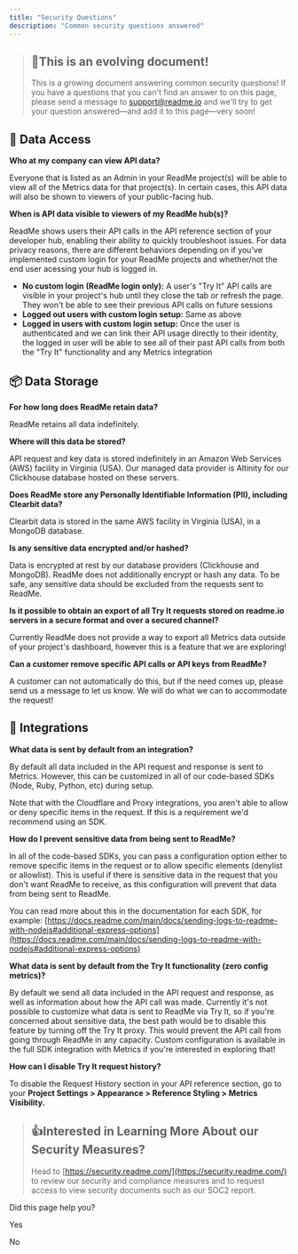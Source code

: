 ```yaml
---
title: "Security Questions"
description: "Common security questions answered"
---
```

> ## 📘This is an evolving document!
> 
> This is a growing document answering common security questions! If you have a questions that you can't find an answer to on this page, please send a message to [support@readme.io](mailto:support@readme.io)
>  and we'll try to get your question answered—and add it to this page—very soon!

## 🔎 Data Access

**Who at my company can view API data?**

Everyone that is listed as an Admin in your ReadMe project(s) will be able to view all of the Metrics data for that project(s). In certain cases, this API data will also be shown to viewers of your public-facing hub.

**When is API data visible to viewers of my ReadMe hub(s)?**

ReadMe shows users their API calls in the API reference section of your developer hub, enabling their ability to quickly troubleshoot issues. For data privacy reasons, there are different behaviors depending on if you've implemented custom login for your ReadMe projects and whether/not the end user acessing your hub is logged in.

*   **No custom login (ReadMe login only):** A user's "Try It" API calls are visible in your project's hub until they close the tab or refresh the page. They won't be able to see their previous API calls on future sessions
*   **Logged out users with custom login setup:** Same as above
*   **Logged in users with custom login setup:** Once the user is authenticated and we can link their API usage directly to their identity, the logged in user will be able to see all of their past API calls from both the "Try It" functionality and any Metrics integration

## 📦 Data Storage

**For how long does ReadMe retain data?**

ReadMe retains all data indefinitely.

**Where will this data be stored?**

API request and key data is stored indefinitely in an Amazon Web Services (AWS) facility in Virginia (USA). Our managed data provider is Altinity for our Clickhouse database hosted on these servers.

**Does ReadMe store any Personally Identifiable Information (PII), including Clearbit data?**

Clearbit data is stored in the same AWS facility in Virginia (USA), in a MongoDB database.

**Is any sensitive data encrypted and/or hashed?**

Data is encrypted at rest by our database providers (Clickhouse and MongoDB). ReadMe does not additionally encrypt or hash any data. To be safe, any sensitive data should be excluded from the requests sent to ReadMe.

**Is it possible to obtain an export of all Try It requests stored on readme.io servers in a secure format and over a secured channel?**

Currently ReadMe does not provide a way to export all Metrics data outside of your project's dashboard, however this is a feature that we are exploring!

**Can a customer remove specific API calls or API keys from ReadMe?**

A customer can not automatically do this, but if the need comes up, please send us a message to let us know. We will do what we can to accommodate the request!

## 🔌 Integrations

**What data is sent by default from an integration?**

By default all data included in the API request and response is sent to Metrics. However, this can be customized in all of our code-based SDKs (Node, Ruby, Python, etc) during setup.

Note that with the Cloudflare and Proxy integrations, you aren't able to allow or deny specific items in the request. If this is a requirement we'd recommend using an SDK.

**How do I prevent sensitive data from being sent to ReadMe?**

In all of the code-based SDKs, you can pass a configuration option either to remove specific items in the request or to allow specific elements (denylist or allowlist). This is useful if there is sensitive data in the request that you don't want ReadMe to receive, as this configuration will prevent that data from being sent to ReadMe.

You can read more about this in the documentation for each SDK, for example: [https://docs.readme.com/main/docs/sending-logs-to-readme-with-nodejs#additional-express-options](https://docs.readme.com/main/docs/sending-logs-to-readme-with-nodejs#additional-express-options)

**What data is sent by default from the Try It functionality (zero config metrics)?**

By default we send all data included in the API request and response, as well as information about how the API call was made. Currently it's not possible to customize what data is sent to ReadMe via Try It, so if you're concerned about sensitive data, the best path would be to disable this feature by turning off the Try It proxy. This would prevent the API call from going through ReadMe in any capacity. Custom configuration is available in the full SDK integration with Metrics if you're interested in exploring that!

**How can I disable Try It request history?**

To disable the Request History section in your API reference section, go to your **Project Settings > Appearance > Reference Styling > Metrics Visibility.**

> ## 👍Interested in Learning More About our Security Measures?
> 
> Head to [https://security.readme.com/](https://security.readme.com/)
>  to review our security and compliance measures and to request access to view security documents such as our SOC2 report.

Did this page help you?

Yes

No